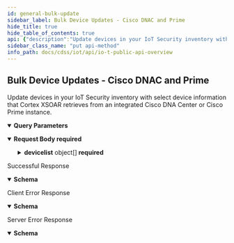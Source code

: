 ```yaml
---
id: general-bulk-update
sidebar_label: Bulk Device Updates - Cisco DNAC and Prime
hide_title: true
hide_table_of_contents: true
api: {"description":"Update devices in your IoT Security inventory with select device information that Cortex XSOAR retrieves from an integrated Cisco DNA Center or Cisco Prime instance.","operationId":"general-bulk-update","security":[{"X-Key-Id":[],"X-Access-Key":[]}],"tags":["IoT Public API"],"parameters":[{"description":"The customer ID to which the API call is directed","in":"query","name":"customerid","required":true,"schema":{"type":"string"}}],"requestBody":{"required":true,"content":{"application/json":{"schema":{"type":"object","required":["devicelist"],"properties":{"devicelist":{"type":"array","description":"Array of device attributes from the integrated DNA Center or Prime instance","items":{"type":"object","properties":{"deviceid":{"type":"string","description":"The MAC address of a device in the Cisco DNA Center or Prime inventory. IoT Security uses it to link attributes from a device in the other inventory to one in its own inventory."},"config_source":{"type":"string","enum":["dnac","prime"],"description":"The source of the device information: \"dnac\" or \"prime\""},"ip":{"type":"string","description":"The device IP address"},"location":{"type":"string","description":"The location of the device as learned from the location setting on the Cisco switch or access point to which the device connects"},"ap_ip":{"type":"string","description":"The IP address of the access point through which the device makes a wireless connection to the network"},"ap_name":{"type":"string","description":"The name of the access point through which the device makes a wireless connection to the network"},"SSID":{"type":"string","description":"The SSID on which the device associates with the access point"},"switchIP":{"type":"string","description":"The IP address of the switch to which the device makes a wired connection to the network"},"switchName":{"type":"string","description":"The hostname of the switch to which the device makes a wired connection to the network"},"switchPort":{"type":"string"},"switch_if_name":{"type":"string","description":"The Ethernet interface on the switch through which the device makes a wired connection to the network"},"vlan":{"type":"string","description":"The ID of the VLAN that the device is in"},"vlan_name":{"type":"string","description":"The name of the VLAN that the device is in"},"WireWireless":{"type":"string","description":"The type of network connection for the device: wired or wireless"}}}}}},"examples":{"payloadExample":{"value":{"devicelist":[{"deviceid":"00:00:2a:01:00:24","config_source":"dnac","ip":"10.14.1.123","location":"HQ/Floor 17","ap_ip":"10.6.72.226","ap_name":"DOLORES","SSID":"vmwareguest","switch_ip":"10.10.20.82","switch_name":"leaf2.test.com","switch_if_name":"GigabitEthernet1/0/4","vlan":823,"vlan_name":"Cameras","protocol_name":"dns,ssl,ping","WireWireless":"WIRED"}]}}}}}},"responses":{"200":{"description":"Successful Response","content":{"application/json":{"schema":{"type":"object","properties":{"api":{"type":"string","description":"The path used to call the IoT Security API: “device/bulkupdate”"},"ver":{"type":"string","description":"The version of the IoT Security API: “v4.0”"},"code":{"type":"string","description":"The code number indicating success: 1"},"message":{"type":"string","description":"The message indicating success: “OK”"},"updatedDeviceNum":{"type":"integer","description":"The number of devices that IoT Security successfully updated"}}},"examples":{"resolveSecurityAlertResponseExample":{"value":{"api":"device/bulkUpdate","ver":"v4.0","code":1,"message":"OK","updatedDeviceNum":5}}}}}},"4XX":{"description":"Client Error Response","content":{"application/json":{"schema":{"type":"object","properties":{"code":{"type":"string","description":"STATUS_CODE"},"msg":{"type":"string","description":"GENERAL_MESSAGE"}}},"examples":{"Bad Request":{"value":{"code":400,"msg":"Bad Request. This occurs when an HTTP request contains an invalid query string."}},"Forbidden access":{"value":{"code":403,"msg":"Forbidden access. Either the provided API key is invalid or it does not have the required RBAC permissions to run this API."}},"Too many requests":{"value":{"code":429,"msg":"Too many requests. The number of requests for device details for a single device exceeded the rate limit of 180 queries per minute per tenant."}}}}}},"5XX":{"description":"Server Error Response","content":{"application/json":{"schema":{"type":"object","properties":{"code":{"type":"string","description":"STATUS_CODE"},"msg":{"type":"string","description":"GENERAL_MESSAGE"}}},"examples":{"resolveSecurityAlertResponseExample":{"value":{"code":500,"msg":"Internal server error. A unified status for API communication type errors."}}}}}}},"method":"put","path":"/pub/v4.0/device/bulkUpdate","servers":[{"url":"https://{customer-name}.iot.paloaltonetworks.com"}],"securitySchemes":{"X-Key-Id":{"description":"Your API header requires X-Key-Id for authentication.","type":"apiKey","in":"header","name":"X-Key-Id"},"X-Access-Key":{"description":"Your API header requires X-Key-Key for authentication.","type":"apiKey","in":"header","name":"X-Access-Key"}},"jsonRequestBodyExample":{"devicelist":[{"deviceid":"string","config_source":"dnac","ip":"string","location":"string","ap_ip":"string","ap_name":"string","SSID":"string","switchIP":"string","switchName":"string","switchPort":"string","switch_if_name":"string","vlan":"string","vlan_name":"string","WireWireless":"string"}]},"info":{"description":"Please refer [IoT Public API Authentication](iot-public-api-headers) to know how to get API Key<br/>\n","title":"IoT Public API Overview","version":"v4.0","contact":{}},"postman":{"name":"Bulk Device Updates - Custom Attribute","description":{"content":"Update devices custom attributes values","type":"text/plain"},"url":{"path":["pub","v4.0","device","bulkUpdate"],"host":["{{baseUrl}}"],"query":[{"key":"updateSource","value":"customAttribute"},{"disabled":false,"description":{"content":"(Required) The customer ID to which the API call is directed","type":"text/plain"},"key":"customerid","value":""},{"disabled":false,"description":{"content":"(Required) The source of the device information: Custom Attribute","type":"text/plain"},"key":"updateSource","value":""}],"variable":[]},"header":[{"key":"Content-Type","value":"application/json"},{"key":"Accept","value":"application/json"}],"method":"PUT","body":{"mode":"raw","raw":"\"\"","options":{"raw":{"language":"json"}}},"auth":{"type":"apikey","apikey":[{"type":"any","value":"X-Key-Id","key":"key"},{"type":"any","value":"<API Key>","key":"value"},{"type":"any","value":"header","key":"in"}]}}}
sidebar_class_name: "put api-method"
info_path: docs/cdss/iot/api/io-t-public-api-overview
---
```



## Bulk Device Updates - Cisco DNAC and Prime



Update devices in your IoT Security inventory with select device information that Cortex XSOAR retrieves from an integrated Cisco DNA Center or Cisco Prime instance.

<details style={{"marginBottom":"1rem"}} data-collapsed={false} open={true}><summary style={{}}><strong>Query Parameters</strong></summary><div><ul><ParamsItem className={"paramsItem"} param={{"description":"The customer ID to which the API call is directed","in":"query","name":"customerid","required":true,"schema":{"type":"string"}}}></ParamsItem></ul></div></details><MimeTabs><TabItem label={"application/json"} value={"application/json-schema"}><details style={{}} data-collapsed={false} open={true}><summary style={{"textAlign":"left"}}><strong>Request Body</strong><strong style={{"fontSize":"var(--ifm-code-font-size)","color":"var(--openapi-required)"}}> required</strong></summary><div style={{"textAlign":"left","marginLeft":"1rem"}}></div><ul style={{"marginLeft":"1rem"}}><SchemaItem collapsible={true} className={"schemaItem"}><details style={{}}><summary style={{}}><strong>devicelist</strong><span style={{"opacity":"0.6"}}> object[]</span><strong style={{"fontSize":"var(--ifm-code-font-size)","color":"var(--openapi-required)"}}> required</strong></summary><div style={{"marginLeft":"1rem"}}><div style={{"marginTop":".5rem","marginBottom":".5rem"}}>

Array of device attributes from the integrated DNA Center or Prime instance

</div><SchemaItem collapsible={false} name={"deviceid"} required={false} schemaDescription={"The MAC address of a device in the Cisco DNA Center or Prime inventory. IoT Security uses it to link attributes from a device in the other inventory to one in its own inventory."} schemaName={"string"} qualifierMessage={undefined} defaultValue={undefined}></SchemaItem><SchemaItem collapsible={false} name={"config_source"} required={false} schemaDescription={"The source of the device information: \"dnac\" or \"prime\""} schemaName={"string"} qualifierMessage={"**Possible values:** [`dnac`, `prime`]"} defaultValue={undefined}></SchemaItem><SchemaItem collapsible={false} name={"ip"} required={false} schemaDescription={"The device IP address"} schemaName={"string"} qualifierMessage={undefined} defaultValue={undefined}></SchemaItem><SchemaItem collapsible={false} name={"location"} required={false} schemaDescription={"The location of the device as learned from the location setting on the Cisco switch or access point to which the device connects"} schemaName={"string"} qualifierMessage={undefined} defaultValue={undefined}></SchemaItem><SchemaItem collapsible={false} name={"ap_ip"} required={false} schemaDescription={"The IP address of the access point through which the device makes a wireless connection to the network"} schemaName={"string"} qualifierMessage={undefined} defaultValue={undefined}></SchemaItem><SchemaItem collapsible={false} name={"ap_name"} required={false} schemaDescription={"The name of the access point through which the device makes a wireless connection to the network"} schemaName={"string"} qualifierMessage={undefined} defaultValue={undefined}></SchemaItem><SchemaItem collapsible={false} name={"SSID"} required={false} schemaDescription={"The SSID on which the device associates with the access point"} schemaName={"string"} qualifierMessage={undefined} defaultValue={undefined}></SchemaItem><SchemaItem collapsible={false} name={"switchIP"} required={false} schemaDescription={"The IP address of the switch to which the device makes a wired connection to the network"} schemaName={"string"} qualifierMessage={undefined} defaultValue={undefined}></SchemaItem><SchemaItem collapsible={false} name={"switchName"} required={false} schemaDescription={"The hostname of the switch to which the device makes a wired connection to the network"} schemaName={"string"} qualifierMessage={undefined} defaultValue={undefined}></SchemaItem><SchemaItem collapsible={false} name={"switchPort"} required={false} schemaDescription={undefined} schemaName={"string"} qualifierMessage={undefined} defaultValue={undefined}></SchemaItem><SchemaItem collapsible={false} name={"switch_if_name"} required={false} schemaDescription={"The Ethernet interface on the switch through which the device makes a wired connection to the network"} schemaName={"string"} qualifierMessage={undefined} defaultValue={undefined}></SchemaItem><SchemaItem collapsible={false} name={"vlan"} required={false} schemaDescription={"The ID of the VLAN that the device is in"} schemaName={"string"} qualifierMessage={undefined} defaultValue={undefined}></SchemaItem><SchemaItem collapsible={false} name={"vlan_name"} required={false} schemaDescription={"The name of the VLAN that the device is in"} schemaName={"string"} qualifierMessage={undefined} defaultValue={undefined}></SchemaItem><SchemaItem collapsible={false} name={"WireWireless"} required={false} schemaDescription={"The type of network connection for the device: wired or wireless"} schemaName={"string"} qualifierMessage={undefined} defaultValue={undefined}></SchemaItem></div></details></SchemaItem></ul></details></TabItem></MimeTabs><div><ApiTabs><TabItem label={"200"} value={"200"}><div>

Successful Response

</div><div><MimeTabs groupId={"mime-type"}><TabItem label={"application/json"} value={"application/json"}><SchemaTabs groupId={"schema-tabs"}><TabItem label={"Schema"} value={"Schema"}><details style={{}} data-collapsed={false} open={true}><summary style={{"textAlign":"left"}}><strong>Schema</strong></summary><div style={{"textAlign":"left","marginLeft":"1rem"}}></div><ul style={{"marginLeft":"1rem"}}><SchemaItem collapsible={false} name={"api"} required={false} schemaDescription={"The path used to call the IoT Security API: “device/bulkupdate”"} schemaName={"string"} qualifierMessage={undefined} defaultValue={undefined}></SchemaItem><SchemaItem collapsible={false} name={"ver"} required={false} schemaDescription={"The version of the IoT Security API: “v4.0”"} schemaName={"string"} qualifierMessage={undefined} defaultValue={undefined}></SchemaItem><SchemaItem collapsible={false} name={"code"} required={false} schemaDescription={"The code number indicating success: 1"} schemaName={"string"} qualifierMessage={undefined} defaultValue={undefined}></SchemaItem><SchemaItem collapsible={false} name={"message"} required={false} schemaDescription={"The message indicating success: “OK”"} schemaName={"string"} qualifierMessage={undefined} defaultValue={undefined}></SchemaItem><SchemaItem collapsible={false} name={"updatedDeviceNum"} required={false} schemaDescription={"The number of devices that IoT Security successfully updated"} schemaName={"integer"} qualifierMessage={undefined} defaultValue={undefined}></SchemaItem></ul></details></TabItem><TabItem label={"Example (from schema)"} value={"Example (from schema)"}><ResponseSamples responseExample={"{\n  \"api\": \"string\",\n  \"ver\": \"string\",\n  \"code\": \"string\",\n  \"message\": \"string\",\n  \"updatedDeviceNum\": 0\n}"} language={"json"}></ResponseSamples></TabItem><TabItem label={"Resolve Security Alert Response Example"} value={"Resolve Security Alert Response Example"}><ResponseSamples responseExample={"{\n  \"api\": \"device/bulkUpdate\",\n  \"ver\": \"v4.0\",\n  \"code\": 1,\n  \"message\": \"OK\",\n  \"updatedDeviceNum\": 5\n}"} language={"json"}></ResponseSamples></TabItem></SchemaTabs></TabItem></MimeTabs></div></TabItem><TabItem label={"4XX"} value={"4XX"}><div>

Client Error Response

</div><div><MimeTabs groupId={"mime-type"}><TabItem label={"application/json"} value={"application/json"}><SchemaTabs groupId={"schema-tabs"}><TabItem label={"Schema"} value={"Schema"}><details style={{}} data-collapsed={false} open={true}><summary style={{"textAlign":"left"}}><strong>Schema</strong></summary><div style={{"textAlign":"left","marginLeft":"1rem"}}></div><ul style={{"marginLeft":"1rem"}}><SchemaItem collapsible={false} name={"code"} required={false} schemaDescription={"STATUS_CODE"} schemaName={"string"} qualifierMessage={undefined} defaultValue={undefined}></SchemaItem><SchemaItem collapsible={false} name={"msg"} required={false} schemaDescription={"GENERAL_MESSAGE"} schemaName={"string"} qualifierMessage={undefined} defaultValue={undefined}></SchemaItem></ul></details></TabItem><TabItem label={"Example (from schema)"} value={"Example (from schema)"}><ResponseSamples responseExample={"{\n  \"code\": \"string\",\n  \"msg\": \"string\"\n}"} language={"json"}></ResponseSamples></TabItem><TabItem label={" Bad  Request"} value={" Bad  Request"}><ResponseSamples responseExample={"{\n  \"code\": 400,\n  \"msg\": \"Bad Request. This occurs when an HTTP request contains an invalid query string.\"\n}"} language={"json"}></ResponseSamples></TabItem><TabItem label={" Forbidden access"} value={" Forbidden access"}><ResponseSamples responseExample={"{\n  \"code\": 403,\n  \"msg\": \"Forbidden access. Either the provided API key is invalid or it does not have the required RBAC permissions to run this API.\"\n}"} language={"json"}></ResponseSamples></TabItem><TabItem label={" Too many requests"} value={" Too many requests"}><ResponseSamples responseExample={"{\n  \"code\": 429,\n  \"msg\": \"Too many requests. The number of requests for device details for a single device exceeded the rate limit of 180 queries per minute per tenant.\"\n}"} language={"json"}></ResponseSamples></TabItem></SchemaTabs></TabItem></MimeTabs></div></TabItem><TabItem label={"5XX"} value={"5XX"}><div>

Server Error Response

</div><div><MimeTabs groupId={"mime-type"}><TabItem label={"application/json"} value={"application/json"}><SchemaTabs groupId={"schema-tabs"}><TabItem label={"Schema"} value={"Schema"}><details style={{}} data-collapsed={false} open={true}><summary style={{"textAlign":"left"}}><strong>Schema</strong></summary><div style={{"textAlign":"left","marginLeft":"1rem"}}></div><ul style={{"marginLeft":"1rem"}}><SchemaItem collapsible={false} name={"code"} required={false} schemaDescription={"STATUS_CODE"} schemaName={"string"} qualifierMessage={undefined} defaultValue={undefined}></SchemaItem><SchemaItem collapsible={false} name={"msg"} required={false} schemaDescription={"GENERAL_MESSAGE"} schemaName={"string"} qualifierMessage={undefined} defaultValue={undefined}></SchemaItem></ul></details></TabItem><TabItem label={"Example (from schema)"} value={"Example (from schema)"}><ResponseSamples responseExample={"{\n  \"code\": \"string\",\n  \"msg\": \"string\"\n}"} language={"json"}></ResponseSamples></TabItem><TabItem label={"Resolve Security Alert Response Example"} value={"Resolve Security Alert Response Example"}><ResponseSamples responseExample={"{\n  \"code\": 500,\n  \"msg\": \"Internal server error. A unified status for API communication type errors.\"\n}"} language={"json"}></ResponseSamples></TabItem></SchemaTabs></TabItem></MimeTabs></div></TabItem></ApiTabs></div>
      